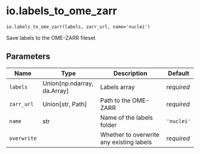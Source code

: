 # io.labels_to_ome_zarr { #operetta_compose.io.labels_to_ome_zarr }

`io.labels_to_ome_zarr(labels, zarr_url, name='nuclei')`

Save labels to the OME-ZARR fileset

## Parameters

| Name        | Type                          | Description                              | Default    |
|-------------|-------------------------------|------------------------------------------|------------|
| `labels`    | Union\[np.ndarray, da.Array\] | Labels array                             | _required_ |
| `zarr_url`  | Union\[str, Path\]            | Path to the OME-ZARR                     | _required_ |
| `name`      | str                           | Name of the labels folder                | `'nuclei'` |
| `overwrite` |                               | Whether to overwrite any existing labels | _required_ |